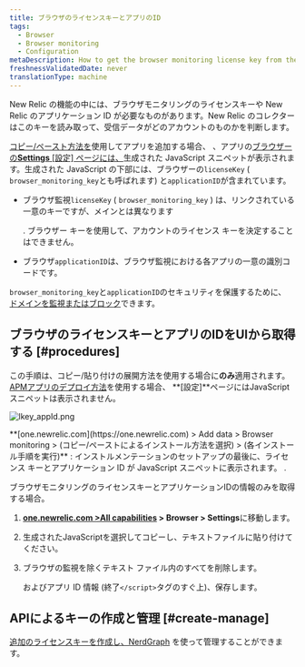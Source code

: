 ```yaml
---
title: ブラウザのライセンスキーとアプリのID
tags:
  - Browser
  - Browser monitoring
  - Configuration
metaDescription: How to get the browser monitoring license key from the UI.
freshnessValidatedDate: never
translationType: machine
---
```



New Relic の機能の中には、ブラウザモニタリングのライセンスキーや New Relic のアプリケーション ID が必要なものがあります。New Relic のコレクターはこのキーを読み取って、受信データがどのアカウントのものかを判断します。

[コピー/ペースト方法を](/docs/browser/new-relic-browser/installation-configuration/adding-apps-new-relic-browser#copy-paste-app)使用してアプリを追加する場合、 <InlinePopover type="browser"/>、アプリの[ブラウザーの**Settings** \[設定\] ページには、](/docs/browser/new-relic-browser/installation-configuration/browser-settings-ui-options-browser-monitoring)生成された JavaScript スニペットが表示されます。生成された JavaScript の下部には、ブラウザーの`licenseKey` ( `browser_monitoring_key`とも呼ばれます) と`applicationID`が含まれています。

* ブラウザ監視`licenseKey` ( `browser_monitoring_key` ) は、リンクされている一意のキーですが、メインとは異なります

  <InlinePopover type="licenseKey"/>

  . ブラウザー キーを使用して、アカウントのライセンス キーを決定することはできません。

* ブラウザ`applicationID`は、ブラウザ監視における各アプリの一意の識別コードです。

`browser_monitoring_key`と`applicationID`のセキュリティを保護するために、 [ドメインを監視またはブロック](/docs/browser/new-relic-browser/installation-configuration/monitor-or-block-specific-domains)できます。

## ブラウザのライセンスキーとアプリのIDをUIから取得する [#procedures]

この手順は、コピー/貼り付けの展開方法を使用する場合に**のみ**適用されます。 [APMアプリのデプロイ方法](/docs/browser/new-relic-browser/installation-configuration/adding-apps-new-relic-browser)を使用する場合、 **\[設定]**ページにはJavaScriptスニペットは表示されません。

<img
  title="lkey_appId.png"
  alt="lkey_appId.png"
  src={browserLicenseAppKey}
/>

<figcaption>
  **[one.newrelic.com](https://one.newrelic.com) > Add data > Browser monitoring > (コピー/ペーストによるインストール方法を選択) > (各インストール手順を実行)** : インストルメンテーションのセットアップの最後に、ライセンス キーとアプリケーション ID が JavaScript スニペットに表示されます。 .
</figcaption>

ブラウザモニタリングのライセンスキーとアプリケーションIDの情報のみを取得する場合。

1. **[one.newrelic.com >All capabilities](https://one.newrelic.com/all-capabilities) > Browser > Settings**に移動します。

2. 生成されたJavaScriptを選択してコピーし、テキストファイルに貼り付けてください。

3. ブラウザの監視を除くテキスト ファイル内のすべてを削除します。

   <InlinePopover type="licenseKey"/>

   およびアプリ ID 情報 (終了`</script>`タグのすぐ上)、保存します。

## APIによるキーの作成と管理 [#create-manage]

[追加のライセンスキーを作成し、NerdGraph](/docs/apis/nerdgraph/examples/use-nerdgraph-manage-license-keys-personal-api-keys) を使って管理することができます。